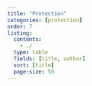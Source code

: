 ```yaml
---
title: "Protection"
categories: [protection]
order: 7
listing:
  contents: 
    - ./
  type: table
  fields: [title, author]
  sort: [title]
  page-size: 50
--- 
```

